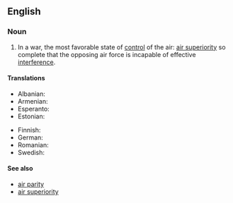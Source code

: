 ==English==
{{wikipedia}}

===Noun===
{{en-noun|-}}

# In a war, the most favorable state of [[control]] of the air: [[air superiority]] so complete that the opposing air force is incapable of effective [[interference]].

====Translations====
{{trans-top|most favorable state of control of the air}}
* Albanian: {{t-needed|sq}}
* Armenian: {{t-needed|hy}}
* Esperanto: {{t-needed|eo}}
* Estonian: {{t-needed|et}}
{{trans-mid}}
* Finnish: {{t+|fi|ilmaherruus}}
* German: {{t|de|Luftherrschaft|f}}
* Romanian: {{t|ro|supremație aeriană|f}}
* Swedish: {{t|sv|luftherravälde|n}}
{{trans-bottom}}

====See also====
* [[air parity]]
* [[air superiority]]